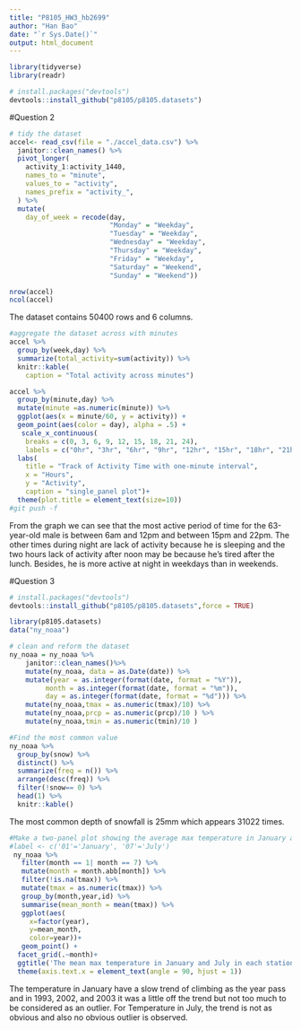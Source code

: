 ```yaml
---
title: "P8105_HW3_hb2699"
author: "Han Bao"
date: "`r Sys.Date()`"
output: html_document
---
```


```r
library(tidyverse)
library(readr)
```

```r
# install.packages("devtools")
devtools::install_github("p8105/p8105.datasets")
```


#Question 2
```r
# tidy the dataset 
accel<- read_csv(file = "./accel_data.csv") %>% 
  janitor::clean_names() %>% 
  pivot_longer(
    activity_1:activity_1440, 
    names_to = "minute",
    values_to = "activity",
    names_prefix = "activity_", 
  ) %>% 
  mutate(
    day_of_week = recode(day,
                         "Monday" = "Weekday", 
                         "Tuesday" = "Weekday", 
                         "Wednesday" = "Weekday", 
                         "Thursday" = "Weekday", 
                         "Friday" = "Weekday", 
                         "Saturday" = "Weekend", 
                         "Sunday" = "Weekend"))
```

```r
nrow(accel)
ncol(accel)
```
The dataset contains 50400 rows and 6 columns.

```r
#aggregate the dataset across with minutes
accel %>% 
  group_by(week,day) %>% 
  summarize(total_activity=sum(activity)) %>% 
  knitr::kable(
    caption = "Total activity across minutes")
```

```r
accel %>% 
  group_by(minute,day) %>% 
  mutate(minute =as.numeric(minute)) %>% 
  ggplot(aes(x = minute/60, y = activity)) + 
  geom_point(aes(color = day), alpha = .5) + 
   scale_x_continuous(
    breaks = c(0, 3, 6, 9, 12, 15, 18, 21, 24),
    labels = c("0hr", "3hr", "6hr", "9hr", "12hr", "15hr", "18hr", "21hr", "24hr")) + 
  labs(
    title = "Track of Activity Time with one-minute interval",
    x = "Hours",
    y = "Activity",
    caption = "single_panel plot")+
  theme(plot.title = element_text(size=10))
#git push -f
```
From the graph we can see that the most active period of time for the 63-year-old male is between 6am and 12pm and between 15pm and 22pm. The other times during night are lack of activity because he is sleeping and the two hours lack of activity after noon may be because he's tired after the lunch. Besides, he is more active at night in weekdays than in weekends.

#Question 3
```r
# install.packages("devtools")
devtools::install_github("p8105/p8105.datasets",force = TRUE)
```

```r
library(p8105.datasets)
data("ny_noaa")
```

```r
# clean and reform the dataset 
ny_noaa = ny_noaa %>% 
    janitor::clean_names()%>% 
    mutate(ny_noaa, data = as.Date(date)) %>% 
    mutate(year = as.integer(format(date, format = "%Y")),
         month = as.integer(format(date, format = "%m")),
         day = as.integer(format(date, format = "%d"))) %>% 
    mutate(ny_noaa,tmax = as.numeric(tmax)/10) %>% 
    mutate(ny_noaa,prcp = as.numeric(prcp)/10 ) %>% 
    mutate(ny_noaa,tmin = as.numeric(tmin)/10 ) 
```

```r
#Find the most common value 
ny_noaa %>% 
  group_by(snow) %>% 
  distinct() %>% 
  summarize(freq = n()) %>% 
  arrange(desc(freq)) %>% 
  filter(!snow== 0) %>% 
  head(1) %>% 
  knitr::kable()
```
The most common depth of snowfall is 25mm which appears 31022 times.

```r
#Make a two-panel plot showing the average max temperature in January and in July in each station across years.
#label <- c('01'='January', '07'='July')
 ny_noaa %>% 
   filter(month == 1| month == 7) %>% 
   mutate(month = month.abb[month]) %>% 
   filter(!is.na(tmax)) %>% 
   mutate(tmax = as.numeric(tmax)) %>% 
   group_by(month,year,id) %>% 
   summarise(mean_month = mean(tmax)) %>% 
   ggplot(aes(
     x=factor(year),
     y=mean_month,
     color=year))+
   geom_point() +
  facet_grid(.~month)+
  ggtitle('The mean max temperature in January and July in each station across years')+
  theme(axis.text.x = element_text(angle = 90, hjust = 1))
```
The temperature in January have a slow trend of climbing as the year pass and in 1993, 2002, and 2003 it was a little off the trend but not too much to be considered as an outlier. For Temperature in July, the trend is not as obvious and also no obvious outlier is observed.